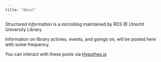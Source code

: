 ```yaml
---
title: "About"
---
```


_Structured Information_ is a microblog maintained by RDS @ Utrecht University Library

Information on library activies, events, and goings on, will be posted here with some frequency.

You can interact with these posts via [Hypothes.is](https://web.hypothes.is/)
